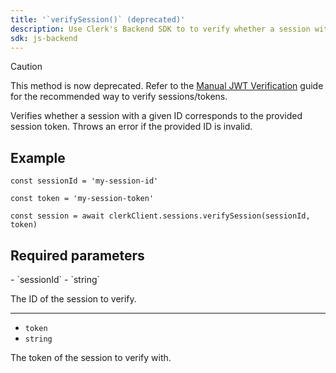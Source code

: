 ```yaml
---
title: '`verifySession()` (deprecated)'
description: Use Clerk's Backend SDK to to verify whether a session with a given ID corresponds to the provided session token.
sdk: js-backend
---
```


> [!CAUTION]
> This method is now deprecated. Refer to the [Manual JWT Verification](/docs/guides/development/manual-jwt) guide for the recommended way to verify sessions/tokens.

Verifies whether a session with a given ID corresponds to the provided session token. Throws an error if the provided ID is invalid.

## Example

<Include src="_partials/backend/usage" />

```tsx
const sessionId = 'my-session-id'

const token = 'my-session-token'

const session = await clerkClient.sessions.verifySession(sessionId, token)
```

## Required parameters

<Properties>
  - `sessionId`
  - `string`

  The ID of the session to verify.

  ---

  - `token`
  - `string`

  The token of the session to verify with.
</Properties>

